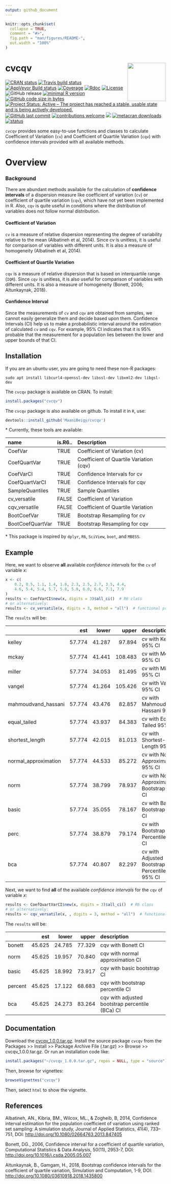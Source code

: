 ```yaml
---
output: github_document
---
```


<!-- README.md is generated from README.Rmd. Please edit that file -->

```r
knitr::opts_chunk$set(
  collapse = TRUE,
  comment = "#>",
  fig.path = "man/figures/README-",
  out.width = "100%"
)
```
# cvcqv <img src="./man/figures/sticker.svg" align="right" width="120" />

<!-- badges: start -->
[![CRAN status](https://www.r-pkg.org/badges/version/cvcqv)](https://cran.r-project.org/package=cvcqv)
[![Travis build status](https://travis-ci.org/MaaniBeigy/cvcqv.svg?branch=master)](https://travis-ci.org/MaaniBeigy/cvcqv)
[![AppVeyor Build status](https://ci.appveyor.com/api/projects/status/41rjx4g395bfdpq4?svg=true)](https://ci.appveyor.com/project/MaaniBeigy/cvcqv)
[![Coverage](https://img.shields.io/badge/coverage-99%25-brightgreen)](https://codecov.io/gh/MaaniBeigy/cvcqv)
[![Rdoc](http://www.rdocumentation.org/badges/version/cvcqv)](http://www.rdocumentation.org/packages/cvcqv)
[![License](https://img.shields.io/badge/licence-GPL--3-blue.svg)](https://www.gnu.org/licenses/gpl-3.0.en.html)
![GitHub release](https://img.shields.io/github/release/MaaniBeigy/cvcqv)
[![minimal R version](https://img.shields.io/badge/R%3E%3D-3.1.2-6666ff.svg)](https://cran.r-project.org/)
[![GitHub code size in bytes](https://img.shields.io/github/languages/code-size/MaaniBeigy/cvcqv)](https://github.com/MaaniBeigy/cvcqv)
[![Project Status: Active – The project has reached a stable, usable state and is being actively developed.](https://www.repostatus.org/badges/latest/active.svg)](https://www.repostatus.org/#active)
[![GitHub last commit](https://img.shields.io/github/last-commit/MaaniBeigy/cvcqv)](https://github.com/MaaniBeigy/cvcqv/commits/master)
[![contributions welcome](https://img.shields.io/badge/contributions-welcome-brightgreen.svg?style=flat)](https://github.com/MaaniBeigy/cvcqv/issues)
[![](https://img.shields.io/badge/lifecycle-experimental-orange.svg)](https://www.tidyverse.org/lifecycle/#experimental)
[![metacran downloads](https://cranlogs.r-pkg.org/badges/grand-total/cvcqv)](https://cran.r-project.org/package=cvcqv)
[![status](https://tinyverse.netlify.com/badge/cvcqv)](https://CRAN.R-project.org/package=cvcqv)
<!-- badges: end -->

`cvcqv` provides some easy-to-use functions and classes to calculate 
Coefficient of  Variation (`cv`) and Coefficient of Quartile Variation (`cqv`)
with confidence intervals provided with all available methods.

# Overview   

### Background    

There are abundant methods available for the calculation of **confidence intervals** of a dispersion measure like coefficient of variation (`cv`) or coefficient of quartile variation (`cqv`), which have not yet been implemented in R. Also, `cqv` is quite useful in conditions where the distribution of variables does not follow normal distribution. 

#### Coefficient of Variation  

`cv` is a measure of relative dispersion representing the degree of variability relative to the mean (Albatineh et al, 2014). Since cv is unitless, it is useful for comparison of variables with different units. It is also a measure of homogeneity (Albatineh et al, 2014).

#### Coefficient of Quartile Variation

`cqv` is a measure of relative dispersion  that is based on interquartile range (`IQR`). Since `cqv` is unitless, it is also useful for comparison of variables with different units. It is also a measure of homogeneity (Bonett, 2006; Altunkaynak, 2018).

#### Confidence Interval

Since the measurements of `cv` and `cqv` are obtained from samples, we 
cannot easily generalize them and decide based upon them. Confidence Intervals (CI) help us to make a probabilistic interval around the estimation of calculated `cv` and `cqv`. For example, 95% CI indicates that it is 95% probable that the measurement for a population lies between the lower and upper bounds of that CI.

## Installation

If you are an ubuntu user, you are going to need these non-R packages:    

```linux
sudo apt install libcurl4-openssl-dev libssl-dev libxml2-dev libgsl-dev   
```   
The `cvcqv` package is available on CRAN. To install:

```r
install.packages("cvcqv")
```

The `cvcqv` package is also available on github. To install it in `R`, use:    

```r
devtools::install_github('MaaniBeigy/cvcqv')  
```


\* Currently, these tools are available:     

|name             |is.R6.. |Description                             |
|:----------------|:-------|:---------------------------------------|
|CoefVar          |TRUE    |Coefficient of Variation (cv)           |
|CoefQuartVar     |TRUE    |Coefficient of Quartile Variation (cqv) |
|CoefVarCI        |TRUE    |Confidence Intervals for cv             |
|CoefQuartVarCI   |TRUE    |Confidence Intervals for cqv            |
|SampleQuantiles  |TRUE    |Sample Quantiles                        |
|cv_versatile     |FALSE   |Coefficient of Variation                |
|cqv_versatile    |FALSE   |Coefficient of Quartile Variation       |
|BootCoefVar      |TRUE    |Bootstrap Resampling for cv             |
|BootCoefQuartVar |TRUE    |Bootstrap Resampling for cqv            |

\* This package is inspired by `dplyr`, `R6`, `SciView`, `boot`, and `MBESS`.  

## Example

Here, we want to observe **all** available *confidence intervals* for the `cv` 
of variable *x*:

```r
x <- c(
    0.2, 0.5, 1.1, 1.4, 1.8, 2.3, 2.5, 2.7, 3.5, 4.4,
    4.6, 5.4, 5.4, 5.7, 5.8, 5.9, 6.0, 6.6, 7.1, 7.9
)
results <- CoefVarCI$new(x, digits = 3)$all_ci()  # R6 class
# or alternatively: 
results <- cv_versatile(x, digits = 3, method = "all")  # functional programming
```

The `results` will be:    

|                     |    est|  lower|   upper|description                                        |
|:--------------------|------:|------:|-------:|:--------------------------------------------------|
|kelley               | 57.774| 41.287|  97.894|cv with Kelley 95% CI                              |
|mckay                | 57.774| 41.441| 108.483|cv with McKay 95% CI                               |
|miller               | 57.774| 34.053|  81.495|cv with Miller 95% CI                              |
|vangel               | 57.774| 41.264| 105.426|cv with Vangel 95% CI                              |
|mahmoudvand_hassani  | 57.774| 43.476|  82.857|cv with Mahmoudvand-Hassani 95% CI                 |
|equal_tailed         | 57.774| 43.937|  84.383|cv with Equal-Tailed 95% CI                        |
|shortest_length      | 57.774| 42.015|  81.013|cv with Shortest-Length 95% CI                     |
|normal_approximation | 57.774| 44.533|  85.272|cv with Normal Approximation 95% CI                |
|norm                 | 57.774| 38.799|  78.937|cv with Normal Approximation Bootstrap 95% CI      |
|basic                | 57.774| 35.055|  78.167|cv with Basic Bootstrap 95% CI                     |
|perc                 | 57.774| 38.879|  79.174|cv with Bootstrap Percentile 95% CI                |
|bca                  | 57.774| 40.807|  82.297|cv with Adjusted Bootstrap Percentile (BCa) 95% CI |

Next, we want to find **all** of the available *confidence intervals* for the `cqv` of variable *x*:  

```r
results <- CoefQuartVarCI$new(x, digits = 3)$all_ci()  # R6 class
# or alternatively:
results <- cqv_versatile(x, , digits = 3, method = "all")  # functional programming

```

The `results` will be:   

|        |    est|  lower|  upper|description                                     |
|:-------|------:|------:|------:|:-----------------------------------------------|
|bonett  | 45.625| 24.785| 77.329|cqv with Bonett CI                              |
|norm    | 45.625| 19.957| 70.840|cqv with normal approximation CI                |
|basic   | 45.625| 18.992| 73.917|cqv with basic bootstrap CI                     |
|percent | 45.625| 17.122| 68.683|cqv with bootstrap percentile CI                |
|bca     | 45.625| 24.273| 83.264|cqv with adjusted bootstrap percentile (BCa) CI |

## Documentation    

Download the [cvcqv_1.0.0.tar.gz](https://github.com/MaaniBeigy/cvcqv/raw/master/cvcqv_1.0.0.tar.gz). Install the source package `cvcqv` from the Packages >> Install >> Package Archive File (.tar.gz) >> Browse >> cvcqv_1.0.0.tar.gz. Or run an installation code like:  

```r
install.packages("~/cvcqv_1.0.0.tar.gz", repos = NULL, type = "source")
```

Then, browse for vignettes:

```r
browseVignettes("cvcqv")
```

Then, select `html` to show the vignette.

## References

Albatineh, AN., Kibria, BM., Wilcox, ML., & Zogheib, B, 2014, Confidence interval estimation for the population coefficient of variation using ranked set sampling: A simulation study, Journal of Applied Statistics, 41(4), 733–751, DOI: [http://doi.org/10.1080/02664763.2013.847405](<http://doi.org/10.1080/02664763.2013.847405>)

Bonett, DG., 2006, Confidence interval for a coefficient of quartile variation, Computational Statistics & Data Analysis, 50(11), 2953-7, DOI: [http://doi.org/10.1016/j.csda.2005.05.007](<http://doi.org/10.1016/j.csda.2005.05.007>)

Altunkaynak, B., Gamgam, H., 2018, Bootstrap confidence intervals for the coefficient of quartile variation, Simulation and Computation, 1-9, DOI: [http://doi.org/10.1080/03610918.2018.1435800](<http://doi.org/10.1080/03610918.2018.1435800>)
